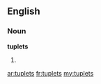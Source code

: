 ==English==

===Noun===
'''tuplets'''

# {{plural of|[[tuplet]]}}

[[ar:tuplets]]
[[fr:tuplets]]
[[my:tuplets]]